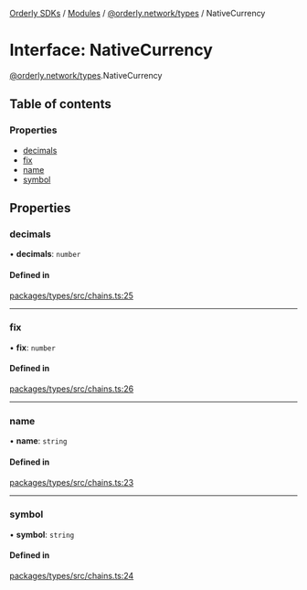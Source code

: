 [Orderly SDKs](/sdks/tech-doc/README) / [Modules](/sdks/tech-doc/modules) / [@orderly.network/types](/sdks/tech-doc/modules/orderly_network_types) / NativeCurrency

# Interface: NativeCurrency

[@orderly.network/types](/sdks/tech-doc/modules/orderly_network_types).NativeCurrency

## Table of contents

### Properties

- [decimals](/sdks/tech-doc/interfaces/orderly_network_types.NativeCurrency#decimals)
- [fix](/sdks/tech-doc/interfaces/orderly_network_types.NativeCurrency#fix)
- [name](/sdks/tech-doc/interfaces/orderly_network_types.NativeCurrency#name)
- [symbol](/sdks/tech-doc/interfaces/orderly_network_types.NativeCurrency#symbol)

## Properties

### decimals

• **decimals**: `number`

#### Defined in

[packages/types/src/chains.ts:25](https://github.com/OrderlyNetwork/js-sdk/blob/ba995f2/packages/types/src/chains.ts#L25)

___

### fix

• **fix**: `number`

#### Defined in

[packages/types/src/chains.ts:26](https://github.com/OrderlyNetwork/js-sdk/blob/ba995f2/packages/types/src/chains.ts#L26)

___

### name

• **name**: `string`

#### Defined in

[packages/types/src/chains.ts:23](https://github.com/OrderlyNetwork/js-sdk/blob/ba995f2/packages/types/src/chains.ts#L23)

___

### symbol

• **symbol**: `string`

#### Defined in

[packages/types/src/chains.ts:24](https://github.com/OrderlyNetwork/js-sdk/blob/ba995f2/packages/types/src/chains.ts#L24)
